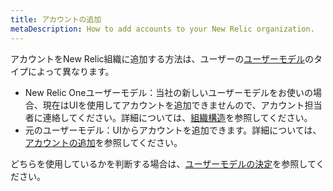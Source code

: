 ```yaml
---
title: アカウントの追加
metaDescription: How to add accounts to your New Relic organization.
---
```


アカウントをNew Relic組織に追加する方法は、ユーザーの[ユーザーモデル](/docs/accounts/original-accounts-billing/original-product-based-pricing/overview-changes-pricing-user-model/#user-models)のタイプによって異なります。

* New Relic Oneユーザーモデル：当社の新しいユーザーモデルをお使いの場合、現在はUIを使用してアカウントを追加できませんので、アカウント担当者に連絡してください。詳細については、[組織構造](/docs/accounts/accounts-billing/account-structure/new-relic-account-structure)を参照してください。
* 元のユーザーモデル：UIからアカウントを追加できます。詳細については、[アカウントの追加](/docs/accounts/original-accounts-billing/original-users-roles/parent-child-account-structure/#creating)を参照してください。

どちらを使用しているかを判断する場合は、[ユーザーモデルの決定](/docs/accounts/original-accounts-billing/original-product-based-pricing/overview-changes-pricing-user-model/#determine-user-model)を参照してください。